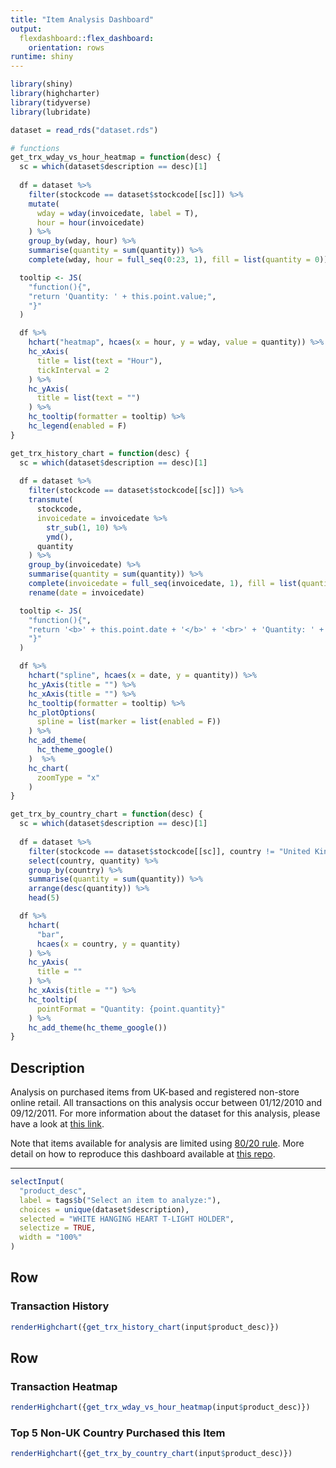 ```yaml
---
title: "Item Analysis Dashboard"
output: 
  flexdashboard::flex_dashboard:
    orientation: rows
runtime: shiny
---
```


```r
library(shiny)
library(highcharter)
library(tidyverse)
library(lubridate)

dataset = read_rds("dataset.rds")

# functions
get_trx_wday_vs_hour_heatmap = function(desc) {
  sc = which(dataset$description == desc)[1]
  
  df = dataset %>%
    filter(stockcode == dataset$stockcode[[sc]]) %>%
    mutate(
      wday = wday(invoicedate, label = T),
      hour = hour(invoicedate)
    ) %>%
    group_by(wday, hour) %>%
    summarise(quantity = sum(quantity)) %>%
    complete(wday, hour = full_seq(0:23, 1), fill = list(quantity = 0))

  tooltip <- JS(
    "function(){",
    "return 'Quantity: ' + this.point.value;",
    "}"
  )

  df %>%
    hchart("heatmap", hcaes(x = hour, y = wday, value = quantity)) %>%
    hc_xAxis(
      title = list(text = "Hour"),
      tickInterval = 2
    ) %>%
    hc_yAxis(
      title = list(text = "")
    ) %>%
    hc_tooltip(formatter = tooltip) %>%
    hc_legend(enabled = F)
}

get_trx_history_chart = function(desc) {
  sc = which(dataset$description == desc)[1]
  
  df = dataset %>%
    filter(stockcode == dataset$stockcode[[sc]]) %>%
    transmute(
      stockcode,
      invoicedate = invoicedate %>%
        str_sub(1, 10) %>%
        ymd(),
      quantity
    ) %>%
    group_by(invoicedate) %>%
    summarise(quantity = sum(quantity)) %>%
    complete(invoicedate = full_seq(invoicedate, 1), fill = list(quantity = 0)) %>%
    rename(date = invoicedate)

  tooltip <- JS(
    "function(){",
    "return '<b>' + this.point.date + '</b>' + '<br>' + 'Quantity: ' + this.point.quantity;",
    "}"
  )

  df %>%
    hchart("spline", hcaes(x = date, y = quantity)) %>%
    hc_yAxis(title = "") %>%
    hc_xAxis(title = "") %>%
    hc_tooltip(formatter = tooltip) %>%
    hc_plotOptions(
      spline = list(marker = list(enabled = F))
    ) %>%
    hc_add_theme(
      hc_theme_google()
    )  %>%
    hc_chart(
      zoomType = "x"
    )
}

get_trx_by_country_chart = function(desc) {
  sc = which(dataset$description == desc)[1]
  
  df = dataset %>%
    filter(stockcode == dataset$stockcode[[sc]], country != "United Kingdom") %>%
    select(country, quantity) %>%
    group_by(country) %>%
    summarise(quantity = sum(quantity)) %>%
    arrange(desc(quantity)) %>%
    head(5)

  df %>%
    hchart(
      "bar",
      hcaes(x = country, y = quantity)
    ) %>%
    hc_yAxis(
      title = ""
    ) %>%
    hc_xAxis(title = "") %>%
    hc_tooltip(
      pointFormat = "Quantity: {point.quantity}"
    ) %>%
    hc_add_theme(hc_theme_google())
}
```

Description {.sidebar data-width=330}
-------------------------------------

Analysis on purchased items from UK-based and registered non-store online retail. All transactions on this analysis occur between 01/12/2010 and 09/12/2011. For more information about the dataset for this analysis, please have a look at [this link](http://archive.ics.uci.edu/ml/datasets/online+retail). 

Note that items available for analysis are limited using [80/20 rule](https://en.wikipedia.org/wiki/Pareto_principle). More detail on how to reproduce this dashboard available at [this repo](https://github.com/iamsniffles/item-analysis-dashboard-demo/).

---

```r
selectInput(
  "product_desc", 
  label = tags$b("Select an item to analyze:"), 
  choices = unique(dataset$description), 
  selected = "WHITE HANGING HEART T-LIGHT HOLDER",
  selectize = TRUE,
  width = "100%"
)
```
    
Row {data-height=500}
-------------------------------------

### Transaction History

```r
renderHighchart({get_trx_history_chart(input$product_desc)})
```

Row {data-height=500}
-------------------------------------
   
### Transaction Heatmap

```r
renderHighchart({get_trx_wday_vs_hour_heatmap(input$product_desc)})
```   
    
### Top 5 Non-UK Country Purchased this Item

```r
renderHighchart({get_trx_by_country_chart(input$product_desc)})
```
